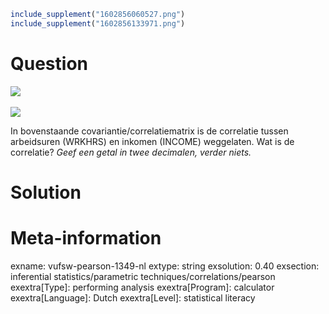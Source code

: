 ```r
include_supplement("1602856060527.png")
include_supplement("1602856133971.png")
```

Question
========
  
![](1602856060527.png) 
  
![](1602856133971.png)
  
In bovenstaande covariantie/correlatiematrix is de correlatie tussen
arbeidsuren (WRKHRS) en inkomen (INCOME) weggelaten. Wat is de
correlatie? *Geef een getal in twee decimalen, verder niets.*


Solution
========











Meta-information
================
exname: vufsw-pearson-1349-nl
extype: string
exsolution: 0.40
exsection: inferential statistics/parametric techniques/correlations/pearson
exextra[Type]: performing analysis
exextra[Program]: calculator
exextra[Language]: Dutch
exextra[Level]: statistical literacy

